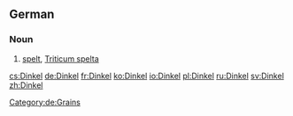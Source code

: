 {{wikipedia|lang=de}}
==German==
===Noun===
{{de-noun|g=m|genitive=Dinkels|plural=Dinkel}}
# [[spelt#Etymology_2|spelt]], [[Triticum spelta]]
[[Category:de:Grains]]

[[cs:Dinkel]]
[[de:Dinkel]]
[[fr:Dinkel]]
[[ko:Dinkel]]
[[io:Dinkel]]
[[pl:Dinkel]]
[[ru:Dinkel]]
[[sv:Dinkel]]
[[zh:Dinkel]]